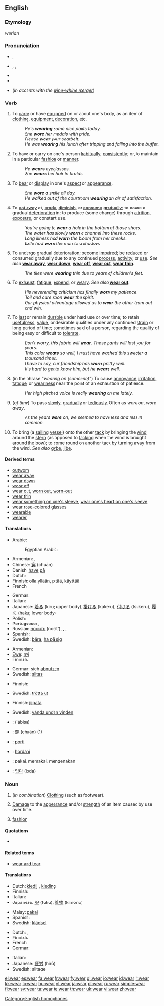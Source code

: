 {{wikipedia|dab=wear (disambiguation)|wear}}
{{also|-wear}}
==English==

===Etymology===
{{etyl|ang}} ''[[werian]]''

===Pronunciation===
* {{a|UK}} {{IPA|/wɛə/}}, {{SAMPA|/wE@/}}
* {{a|US}} {{enPR|wĕr}}, {{IPA|/wɛr/}}, {{SAMPA|/wEr/}}
* {{audio|en-us-wear.ogg|Audio (US)}}
*{{rhymes|ɛə(r)}}
*{{homophones|ware|where}} (''in accents with the [[wine-whine merger]]'')

===Verb===
{{en-verb|wears|wearing|wore|worn}}

# To [[carry]] or have [[equipped]] on or about one's body, as an item of [[clothing]], [[equipment]], [[decoration]], etc.
#: ''He's '''wearing''' some nice pants today.''
#: ''She '''wore''' her medals with pride.''
#: ''Please '''wear''' your seatbelt.''
#: ''He was '''wearing''' his lunch after tripping and falling into the buffet.''
# To have or carry on one's person [[habitually]], [[consistently]]; or, to maintain in a particular [[fashion]] or [[manner]].
#: ''He '''wears''' eyeglasses.''
#: ''She '''wears''' her hair in braids.''
# To [[bear]] or [[display]] in one's [[aspect]] or [[appearance]].
#: ''She '''wore''' a smile all day.''
#: ''He walked out of the courtroom '''wearing''' an air of satisfaction.''
# To [[eat away]] at, [[erode]], [[diminish]], or [[consume]] [[gradually]]; to cause a gradual [[deterioration]] in; to produce (some change) through [[attrition]], [[exposure]], or constant use.
#: ''You're going to '''wear''' a hole in the bottom of those shoes.''
#: ''The water has slowly '''worn''' a channel into these rocks.''
#: ''Long illness had '''worn''' the bloom from her cheeks.''
#: ''Exile had '''worn''' the man to a shadow.''
# {{intransitive}} To undergo gradual deterioration; become [[impaired]]; be [[reduced]] or consumed gradually due to any continued [[process]], [[activity]], or [[use]]. ''See also'' '''[[wear away]]''', '''[[wear down]]''', '''[[wear off]]''', '''[[wear out]]''', '''[[wear thin]]'''.
#: ''The tiles were '''wearing''' thin due to years of children's feet.''
# To [[exhaust]], [[fatigue]], [[expend]], or [[weary]]. ''See also'' '''[[wear out]]'''.
#: ''His neverending criticism has finally '''worn''' my patience.''
#: ''Toil and care soon '''wear''' the spirit.''
#: ''Our physical advantage allowed us to '''wear''' the other team out and win.''
# {{intransitive}} To [[last]] or remain [[durable]] under hard use or over time; to retain [[usefulness]], [[value]], or desirable qualities under any continued [[strain]] or long period of time; sometimes said of a person, regarding the quality of being easy or difficult to [[tolerate]].
#: ''Don't worry, this fabric will '''wear'''. These pants will last you for years.''
#: ''This color '''wears''' so well, I must have washed this sweater a thousand times.''
#: ''I have to say, our friendship has '''worn''' pretty well.''
#: ''It's hard to get to know him, but he '''wears''' well.''
# {{intransitive|colloquial}} (in the phrase "''wearing on (someone)''") To cause [[annoyance]], [[irritation]], [[fatigue]], or [[weariness]] near the point of an exhaustion of patience.
#: ''Her high pitched voice is really '''wearing''' on me lately.''
# {{intransitive}} (''of time'') To pass [[slowly]], [[gradually]] or [[tediously]]. Often as ''wore on'', ''wore away''.
#: ''As the years '''wore''' on, we seemed to have less and less in common.''
# {{nautical}} To bring (a [[sailing]] [[vessel]]) onto the other [[tack]] by bringing the [[wind]] around the [[stern]] (as opposed to [[tacking]] when the wind is brought around the [[bow]]); to come round on another tack by turning away from the wind. ''See also'' [[gybe]], [[jibe]].

====Derived terms====
* [[outworn]]
* [[wear away]]
* [[wear down]]
* [[wear off]]
* [[wear out]], [[worn out]], [[worn-out]]
* [[wear thin]]
* [[wear something on one's sleeve]], [[wear one's heart on one's sleeve]]
* [[wear rose-colored glasses]]
* [[wearable]]
* [[wearer]]

====Translations====
{{trans-top|to have on (clothes)}}
* Arabic: {{t-|ar|لبس|alt=لَبِسَ|tr=labisa|sc=Arab}}
*: Egyptian Arabic: {{tø|arz|لبس|tr=libis|sc=Arab|xs=Egyptian Arabic}}
* Armenian: {{t-|hy|հագնել|tr=hagnel|sc=Armn|xs=Armenian}}, {{t-|hy|կրել|tr=krel|sc=Armn|xs=Armenian}}
* Chinese: [[穿]] (chuān)
* Danish: [[have]] [[på]]
* Dutch: {{t+|nl|dragen}}
* Finnish: [[olla yllään]], [[pitää]], [[käyttää]]
* French: {{t+|fr|porter}}
{{trans-mid}}
* German: {{t+|de|tragen}}
* Italian: {{t-|it|indossare}}
* Japanese: [[着る]] (kiru; upper body), [[掛ける]] (kakeru), [[付ける]] (tsukeru), [[履く]] (haku; lower body)
* Polish: {{t|pl|nosić}}
* Portuguese: {{t+|pt|trazer}}, {{t+|pt|usar}}
* Russian: [[носить]] (nosít’),  {{qualifier|imperfective, put on}} {{t|ru|надевать|tr=nadevát'|sc=Cyrl}},  {{qualifier|perfective, put on}} {{t|ru|надеть|tr=nadét'|sc=Cyrl}},  {{qualifier|have smth. on}} {{t|ru|быть одетым|tr=byt' odétym|sc=Cyrl}}
* Spanish: {{t+|es|llevar}}
* Swedish: [[bära]], [[ha på sig]]
{{trans-bottom}}

{{trans-top|to diminish due to use}}
* Armenian: {{t|hy|մաշվել|tr=mašvel|sc=Armn|xs=Armenian}}
* [[Ewe]]: [[nyi]]
* Finnish: {{t+|fi|kulua}}
{{trans-mid}}
* German: sich [[abnutzen]]
* Swedish: [[slitas]]
{{trans-bottom}}

{{trans-top|to exhaust physically}}
* Finnish: {{t-|fi|väsyttää}}
{{trans-mid}}
* Swedish: [[trötta ut]]
{{trans-bottom}}

{{trans-top|to bring to other tack}}
* Finnish: [[jiipata]]
{{trans-mid}}
* Swedish: [[vända undan vinden]]
{{trans-bottom}}

{{checktrans-top}}
* {{ttbc|Arabic}}: {{Arab|[[لبس]]}} (lábisa)
* {{ttbc|Chinese}}: [[穿]] (chuān) (1)
* {{ttbc|Esperanto}}: [[porti]]
* {{ttbc|Hungarian}}: [[hordani]]
* {{ttbc|Indonesian}}: [[pakai]], [[pakai|memakai]], [[kena|mengenakan]]
* {{ttbc|Korean}}: [[입다]] (ipda)
{{trans-bottom}}

===Noun===
{{wikipedia|Wear|Wear (damage)}}
{{en-noun|-}}

# {{uncountable}} (''in combination'') [[clothing|Clothing]] (such as footwear).
# {{uncountable}} [[damage|Damage]] to the [[appearance]] and/or [[strength]] of an item caused by use over time.
# {{uncountable}} [[fashion]]

====Quotations====
* {{seeCites}}

====Related terms====
* [[wear and tear]]

====Translations====
{{trans-top|Clothing}}
* Dutch: [[kledij]] {{f}}, [[kleding]] {{f}}
* Finnish: {{t+|fi|asu}}
* Italian: {{t+|it|abbigliamento|m}}
* Japanese: [[服]] (fuku), [[着物]] (kimono)
{{trans-mid}}
* Malay: [[pakai]]
* Spanish: {{t+|es|ropa|f}}
* Swedish: [[klädsel]] {{c}}
{{trans-bottom}}

{{trans-top|Damage}}
* Dutch: {{t-|nl|sleet|m}}, {{t-|nl|slijtage|f}}
* Finnish: {{t-|fi|kuluminen}}
* French: {{t+|fr|usure|f}}
* German: {{t+|de|Abnutzung|f}}
{{trans-mid}}
* Italian: {{t+|it|usura|f}}
* Japanese: [[疲労]] (hirō)
* Swedish: [[slitage]] {{n}}
{{trans-bottom}}

[[Category:English homophones]]

[[el:wear]]
[[es:wear]]
[[fa:wear]]
[[fr:wear]]
[[fy:wear]]
[[gl:wear]]
[[io:wear]]
[[id:wear]]
[[it:wear]]
[[kk:wear]]
[[lo:wear]]
[[hu:wear]]
[[nl:wear]]
[[ja:wear]]
[[pl:wear]]
[[ru:wear]]
[[simple:wear]]
[[fi:wear]]
[[sv:wear]]
[[ta:wear]]
[[te:wear]]
[[th:wear]]
[[uk:wear]]
[[vi:wear]]
[[zh:wear]]